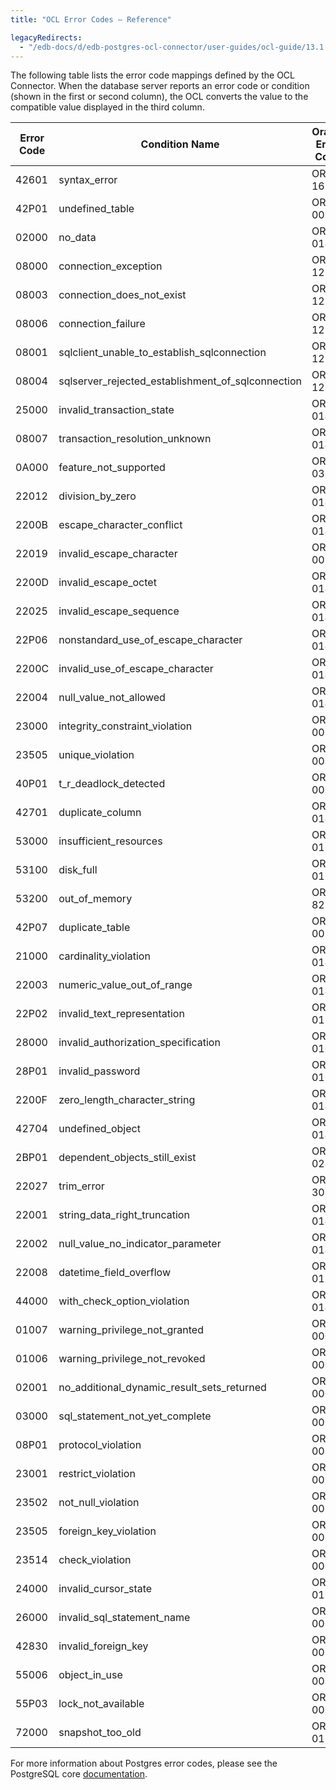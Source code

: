 ```yaml
---
title: "OCL Error Codes – Reference"

legacyRedirects:
  - "/edb-docs/d/edb-postgres-ocl-connector/user-guides/ocl-guide/13.1.4.2/ocl_error_codes_reference.html"
---
```


<div id="ocl_error_codes_reference" class="registered_link"></div>

The following table lists the error code mappings defined by the OCL Connector. When the database server reports an error code or condition (shown in the first or second column), the OCL converts the value to the compatible value displayed in the third column.

| Error Code | Condition Name                                    | Oracle Error Code |
| ---------- | ------------------------------------------------- | ----------------- |
| 42601      | syntax_error                                      | ORA-16945         |
| 42P01      | undefined_table                                   | ORA-00942         |
| 02000      | no_data                                           | ORA-01403         |
| 08000      | connection_exception                              | ORA-12545         |
| 08003      | connection_does_not_exist                         | ORA-12545         |
| 08006      | connection_failure                                | ORA-12545         |
| 08001      | sqlclient_unable_to_establish_sqlconnection       | ORA-12545         |
| 08004      | sqlserver_rejected_establishment_of_sqlconnection | ORA-12545         |
| 25000      | invalid_transaction_state                         | ORA-01453         |
| 08007      | transaction_resolution_unknown                    | ORA-01453         |
| 0A000      | feature_not_supported                             | ORA-03001         |
| 22012      | division_by_zero                                  | ORA-01476         |
| 2200B      | escape_character_conflict                         | ORA-01424         |
| 22019      | invalid_escape_character                          | ORA-00911         |
| 2200D      | invalid_escape_octet                              | ORA-01424         |
| 22025      | invalid_escape_sequence                           | ORA-01424         |
| 22P06      | nonstandard_use_of_escape_character               | ORA-01424         |
| 2200C      | invalid_use_of_escape_character                   | ORA-01424         |
| 22004      | null_value_not_allowed                            | ORA-01400         |
| 23000      | integrity_constraint_violation                    | ORA-00001         |
| 23505      | unique_violation                                  | ORA-00001         |
| 40P01      | t_r_deadlock_detected                             | ORA-00060         |
| 42701      | duplicate_column                                  | ORA-01430         |
| 53000      | insufficient_resources                            | ORA-01659         |
| 53100      | disk_full                                         | ORA-01659         |
| 53200      | out_of_memory                                     | ORA-82100         |
| 42P07      | duplicate_table                                   | ORA-00955         |
| 21000      | cardinality_violation                             | ORA-01427         |
| 22003      | numeric_value_out_of_range                        | ORA-01426         |
| 22P02      | invalid_text_representation                       | ORA-01858         |
| 28000      | invalid_authorization_specification               | ORA-01017         |
| 28P01      | invalid_password                                  | ORA-01017         |
| 2200F      | zero_length_character_string                      | ORA-01425         |
| 42704      | undefined_object                                  | ORA-01418         |
| 2BP01      | dependent_objects_still_exist                     | ORA-02429         |
| 22027      | trim_error                                        | ORA-30001         |
| 22001      | string_data_right_truncation                      | ORA-01401         |
| 22002      | null_value_no_indicator_parameter                 | ORA-01405         |
| 22008      | datetime_field_overflow                           | ORA-01800         |
| 44000      | with_check_option_violation                       | ORA-01402         |
| 01007      | warning_privilege_not_granted                     | ORA-00000         |
| 01006      | warning_privilege_not_revoked                     | ORA-00000         |
| 02001      | no_additional_dynamic_result_sets_returned        | ORA-00000         |
| 03000      | sql_statement_not_yet_complete                    | ORA-00000         |
| 08P01      | protocol_violation                                | ORA-00000         |
| 23001      | restrict_violation                                | ORA-00000         |
| 23502      | not_null_violation                                | ORA-00000         |
| 23505      | foreign_key_violation                             | ORA-00000         |
| 23514      | check_violation                                   | ORA-00000         |
| 24000      | invalid_cursor_state                              | ORA-01001         |
| 26000      | invalid_sql_statement_name                        | ORA-00000         |
| 42830      | invalid_foreign_key                               | ORA-00000         |
| 55006      | object_in_use                                     | ORA-00000         |
| 55P03      | lock_not_available                                | ORA-00054         |
| 72000      | snapshot_too_old                                  | ORA-01555         |

For more information about Postgres error codes, please see the PostgreSQL core [documentation](https://www.postgresql.org/docs/12/static/errcodes-appendix.html).
